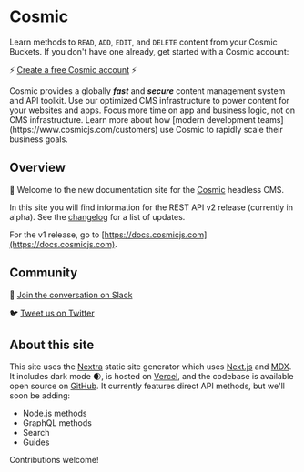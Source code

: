 
# Cosmic

<Features />

Learn methods to `READ`, `ADD`, `EDIT`, and `DELETE` content from your Cosmic Buckets. If you don't have one already, get started with a Cosmic account:

⚡ [Create a free Cosmic account](https://app.cosmicjs.com/signup) ⚡

<Callout emoji="🚀">
  Cosmic provides a globally
  <i>
    <b>fast</b>
  </i>
  and
  <i>
    <b>secure</b>
  </i>
  content management system and API toolkit. Use our optimized CMS
  infrastructure to power content for your websites and apps. Focus more time on
  app and business logic, not on CMS infrastructure. Learn more about how
  [modern development teams](https://www.cosmicjs.com/customers) use Cosmic to
  rapidly scale their business goals.
</Callout>

## Overview

👋 Welcome to the new documentation site for the [Cosmic](https://www.cosmicjs.com) headless CMS.

In this site you will find information for the REST API v2 release (currently in alpha). See the [changelog](/cosmic-api/changelog) for a list of updates.

For the v1 release, go to [https://docs.cosmicjs.com](https://docs.cosmicjs.com).

## Community

💬 [Join the conversation on Slack](https://cosmicslack.herokuapp.com/)

🐦 [Tweet us on Twitter](https://twitter.com/cosmicjs)

## About this site

This site uses the [Nextra](https://github.com/shuding/nextra) static site generator which uses [Next.js](https://nextjs.org/) and [MDX](https://mdxjs.com/). It includes dark mode 🌒, is hosted on [Vercel](https://vercel.com/), and the codebase is available open source on [GitHub](https://github.com/cosmicjs/cosmic-docs). It currently features direct API methods, but we'll soon be adding:

- Node.js methods
- GraphQL methods
- Search
- Guides

Contributions welcome!
